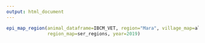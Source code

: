 ```yaml
---
output: html_document
---
```

<p>
``` r
epi_map_region(animal_dataframe=IBCM_VET, region="Mara", village_map=all_vills, 
               region_map=ser_regions, year=2019)
```
